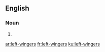 ==English==

===Noun===
{{head|en|plural}}

# {{plural of|left-winger|lang=en|nocat=1}}

[[ar:left-wingers]]
[[fr:left-wingers]]
[[ku:left-wingers]]